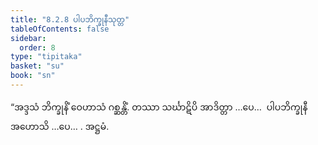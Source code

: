 ```yaml
---
title: "8.2.8 ပါပဘိက္ခုနီသုတ္တ"
tableOfContents: false
sidebar:
  order: 8
type: "tipitaka"
basket: "su"
book: "sn"
---
```



<DynamicBreadcrumb />

<Division number="219" book="sn" e="ch" v="18" p="310">

<Paragraph number="1198" book="sn">
“အဒ္ဒသံ ဘိက္ခုနိံ ဝေဟာသံ ဂစ္ဆန္တိံ. တဿာ သင်္ဃာဋိပိ အာဒိတ္တာ …ပေ…  ပါပဘိက္ခုနီ အဟောသိ …ပေ… .

</Paragraph>
</Division>

<Paragraph number="1199" type="center" book="sn">
အဋ္ဌမံ.
</Paragraph>